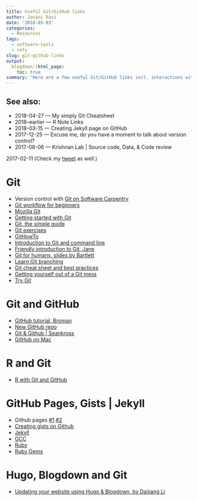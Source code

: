 ```yaml
---
title: Useful Git/GitHub links
author: Janani Ravi
date: '2018-05-03'
categories:
  - Resources
tags:
  - software-tools
  - refs
slug: git-github-links
output:
  blogdown::html_page:
    toc: true
summary: "Here are a few useful Git/GitHub links incl. interactions with R/RStudio and Hugo/Blogdown."
---
```


## See also:
* 2018-04-27 — My simply Git Cheatsheet
* 2018–earlier — R Note Links
* 2018-03-15 — Creating Jekyll page on GitHub
* 2017-12-25 — Excuse me, do you have a moment to talk about version control?
* 2017-08-06 — Krishnan Lab | Source code, Data, & Code review

2017-02-11 (Check my [tweet](https://twitter.com/janani137/status/926516970920562688) as well.)

# Git
* Version control with [Git on Software Carpentry](http://swcarpentry.github.io/git-novice/)
* [Git workflow for beginners](https://sklise.com/2012/10/07/git-workflow-beginner/)
* [Mozilla Git](https://mozilla.github.io/open-leadership-training-series/articles/get-your-project-online/)
* [Getting started with Git](http://guides.beanstalkapp.com/version-control/getting-started-with-git.html)
* [Git, the simple guide](http://rogerdudler.github.io/git-guide/)
* [Git exercises](https://github.com/cbattista/learn-github/wiki/Learn-Github-Exercises)
* [GitHowTo](https://githowto.com/)
* [Introduction to Git and command line](https://sklise.com/2012/09/22/introduction-to-git/)
* [Friendly introduction to Git, Jane](https://kirstiejane.github.io/friendly-github-intro/)
* [Git for humans, slides by Bartlett](https://speakerdeck.com/alicebartlett/git-for-humans)
* [Learn Git branching](http://learngitbranching.js.org)
* [Git cheat sheet and best practices](https://medium.freecodecamp.com/git-cheat-sheet-and-best-practices-c6ce5321f52)
* [Getting yourself out of a Git mess](http://ohshitgit.com)
* [Try Git](https://try.github.io)

# Git and GitHub
* [GitHub tutorial, Broman](https://github.com/kbroman/github_tutorial)
* [New GitHub repo](https://github.com/new)
* [Git & Github | Seankross](http://seankross.com/the-unix-workbench/git-and-github.html)
* [GitHub on Mac](https://mac.github.com/help.html)

# R and Git
* [R with Git and GitHub](http://happygitwithr.com/big-picture.html)

# GitHub Pages, Gists | Jekyll
* Github pages [#1](https://guides.github.com/features/pages/) [#2](https://pages.github.com/)
* [Creating gists on Github](https://help.github.com/categories/gists/)
* [Jekyll](https://jekyllrb.com/docs/installation/)
* [GCC](https://gcc.gnu.org/install/)
* [Ruby](https://www.ruby-lang.org/en/downloads/)
* [Ruby Gems](https://rubygems.org/pages/download)

# Hugo, Blogdown and Git
* [Updating your website using Hugo & Blogdown, by Daijiang Li](https://daijiang.name/en/2017/03/30/updating-website-with-hugo-and-blogdown/)
